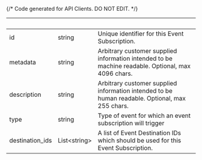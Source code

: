 {/* Code generated for API Clients. DO NOT EDIT. */}

| &nbsp;          | &nbsp;             | &nbsp;                                                                                             |
| --------------- | ------------------ | -------------------------------------------------------------------------------------------------- |
| id              | string             | Unique identifier for this Event Subscription.                                                     |
| metadata        | string             | Arbitrary customer supplied information intended to be machine readable. Optional, max 4096 chars. |
| description     | string             | Arbitrary customer supplied information intended to be human readable. Optional, max 255 chars.    |
| type            | string             | Type of event for which an event subscription will trigger                                         |
| destination_ids | List&lt;string&gt; | A list of Event Destination IDs which should be used for this Event Subscription.                  |
